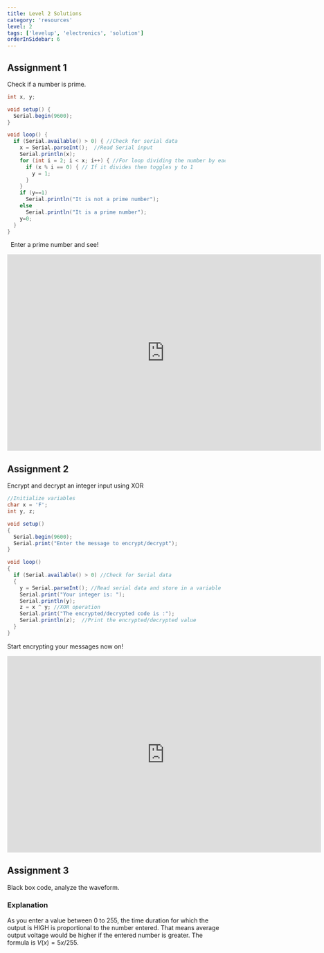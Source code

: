 ```yaml
---
title: Level 2 Solutions
category: 'resources'
level: 2
tags: ['levelup', 'electronics', 'solution']
orderInSidebar: 6
---
```


<TOCInline toc={props.toc} toHeading={3} asDisclosure />

## Assignment 1

Check if a number is prime.

```java
int x, y;

void setup() {
  Serial.begin(9600);
}

void loop() {
  if (Serial.available() > 0) { //Check for serial data
    x = Serial.parseInt();  //Read Serial input
    Serial.println(x);
	for (int i = 2; i < x; i++) { //For loop dividing the number by each number between 0 and itself
      if (x % i == 0) { // If it divides then toggles y to 1
		y = 1;
	  }
    }
    if (y==1)
      Serial.println("It is not a prime number");
    else
      Serial.println("It is a prime number");
    y=0;
  }
}
```

&nbsp;
Enter a prime number and see!

<iframe
  width="725"
  height="453"
  src="https://www.tinkercad.com/embed/0BT5juFv1NO?editbtn=1"
  frameBorder="0"
  marginWidth="0"
  marginHeight="0"
  scrolling="no"
></iframe>

## Assignment 2

Encrypt and decrypt an integer input using XOR

```java
//Initialize variables
char x = 'F';
int y, z;

void setup()
{
  Serial.begin(9600);
  Serial.print("Enter the message to encrypt/decrypt");
}

void loop()
{
  if (Serial.available() > 0) //Check for Serial data
  {
    y = Serial.parseInt(); //Read serial data and store in a variable
    Serial.print("Your integer is: ");
    Serial.println(y);
    z = x ^ y; //XOR operation
    Serial.print("The encrypted/decrypted code is :");
    Serial.println(z);  //Print the encrypted/decrypted value
  }
}
```

Start encrypting your messages now on!

<iframe
  width="725"
  height="453"
  src="https://www.tinkercad.com/embed/fVCIdFr3sp6?editbtn=1"
  frameBorder="0"
  marginWidth="0"
  marginHeight="0"
  scrolling="no"
></iframe>

## Assignment 3

Black box code, analyze the waveform.
&nbsp;

### Explanation

As you enter a value between 0 to 255, the time duration for which the output is HIGH is proportional to the number entered. That means average output voltage would be higher if the entered number is greater. The formula is $V(x)=5x/255$.
